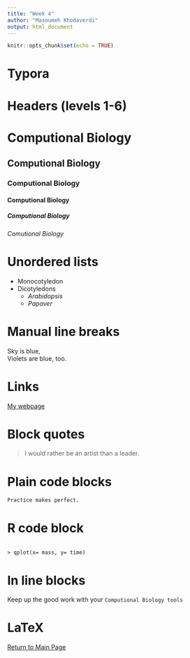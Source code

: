 ```yaml
---
title: "Week 4"
author: "Masoumeh Khodaverdi"
output: html_document
---
```


```r
knitr::opts_chunk$set(echo = TRUE)
```

# Typora






# **Headers (levels 1-6)**

# Computional Biology 
## Computional Biology
### Computional Biology
#### Computional Biology
##### Computional Biology
###### Comutional Biology

# **Unordered lists**

* Monocotyledon  
* Dicotyledons 
    + *Arabidopsis* 
    + *Papaver* 
    
    
# **Manual line breaks**   
Sky is blue,   
Violets are blue, too.
   

# **Links**   
[My webpage](home.html)

# **Block quotes**   

> I would rather be an artist than a leader. 

# **Plain code blocks**   

```
Practice makes perfect.
```
# **R code block**   
```

> qplot(x= mass, y= time)
```
# **In line blocks**   

Keep up the good work with your `Computional Biology tools`







# LaTeX

[Return to Main Page](index.html)